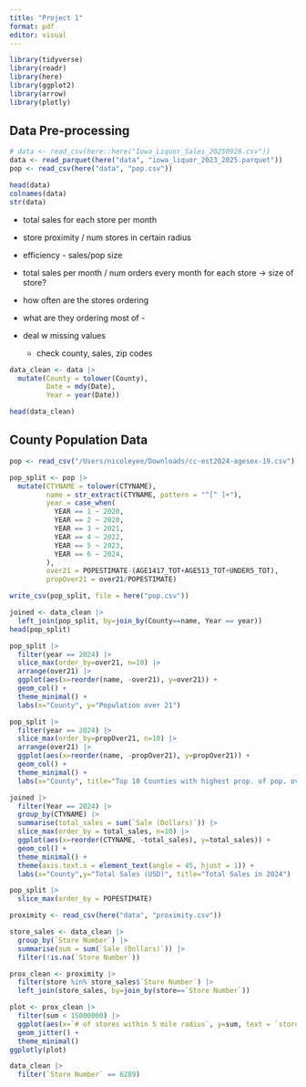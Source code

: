 ```yaml
---
title: "Project 1"
format: pdf
editor: visual
---
```


```r
library(tidyverse)
library(readr)
library(here)
library(ggplot2)
library(arrow) 
library(plotly)
```

## Data Pre-processing

```r
# data <- read_csv(here::here("Iowa_Liquor_Sales_20250926.csv"))
data <- read_parquet(here("data", "iowa_liquor_2023_2025.parquet"))
pop <- read_csv(here("data", "pop.csv"))

head(data)
colnames(data)
str(data)
```

-   total sales for each store per month

-   store proximity / num stores in certain radius

-   efficiency - sales/pop size

-   total sales per month / num orders every month for each store -\> size of store?

-   how often are the stores ordering

-   what are they ordering most of -

-   deal w missing values

    -   check county, sales, zip codes

```r
data_clean <- data |>
  mutate(County = tolower(County),
         Date = mdy(Date),
         Year = year(Date))

head(data_clean)
```

## County Population Data

```r
pop <- read_csv("/Users/nicoleyee/Downloads/cc-est2024-agesex-19.csv")

pop_split <- pop |>
  mutate(CTYNAME = tolower(CTYNAME),
         name = str_extract(CTYNAME, pattern = "^[^ ]+"),
         year = case_when(
           YEAR == 1 ~ 2020,
           YEAR == 2 ~ 2020,
           YEAR == 3 ~ 2021,
           YEAR == 4 ~ 2022,
           YEAR == 5 ~ 2023,
           YEAR == 6 ~ 2024,
         ),
         over21 = POPESTIMATE-(AGE1417_TOT+AGE513_TOT+UNDER5_TOT),
         propOver21 = over21/POPESTIMATE)

write_csv(pop_split, file = here("pop.csv"))

joined <- data_clean |>
  left_join(pop_split, by=join_by(County==name, Year == year))
head(pop_split)
```

```r
pop_split |>
  filter(year == 2024) |>
  slice_max(order_by=over21, n=10) |>
  arrange(over21) |>
  ggplot(aes(x=reorder(name, -over21), y=over21)) +
  geom_col() +
  theme_minimal() +
  labs(x="County", y="Population over 21")

pop_split |>
  filter(year == 2024) |>
  slice_max(order_by=propOver21, n=10) |>
  arrange(over21) |>
  ggplot(aes(x=reorder(name, -propOver21), y=propOver21)) +
  geom_col() +
  theme_minimal() +
  labs(x="County", title="Top 10 Counties with highest prop. of pop. over 21")
```

```r
joined |>
  filter(Year == 2024) |>
  group_by(CTYNAME) |>
  summarise(total_sales = sum(`Sale (Dollars)`)) |>
  slice_max(order_by = total_sales, n=10) |>
  ggplot(aes(x=reorder(CTYNAME, -total_sales), y=total_sales)) +
  geom_col() +
  theme_minimal() +
  theme(axis.text.x = element_text(angle = 45, hjust = 1)) +
  labs(x="County",y="Total Sales (USD)", title="Total Sales in 2024")
```

```r
pop_split |>
  slice_max(order_by = POPESTIMATE)
```

```r
proximity <- read_csv(here("data", "proximity.csv"))
```

```r
store_sales <- data_clean |>
  group_by(`Store Number`) |>
  summarise(sum = sum(`Sale (Dollars)`)) |>
  filter(!is.na(`Store Number`))

prox_clean <- proximity |>
  filter(store %in% store_sales$`Store Number`) |>
  left_join(store_sales, by=join_by(store==`Store Number`)) 

plot <- prox_clean |>
  filter(sum < 15000000) |>
  ggplot(aes(x=`# of stores within 5 mile radius`, y=sum, text = `store`)) +
  geom_jitter() +
  theme_minimal()
ggplotly(plot)

```

```r
data_clean |>
  filter(`Store Number` == 6289)
```
